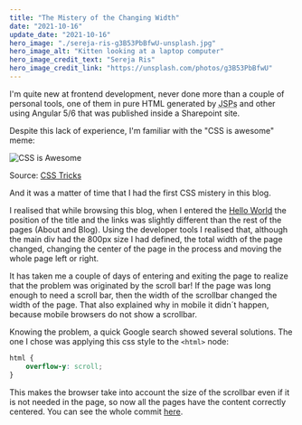 ```yaml
---
title: "The Mistery of the Changing Width"
date: "2021-10-16"
update_date: "2021-10-16"
hero_image: "./sereja-ris-g3B53PbBfwU-unsplash.jpg"
hero_image_alt: "Kitten looking at a laptop computer"
hero_image_credit_text: "Sereja Ris"
hero_image_credit_link: "https://unsplash.com/photos/g3B53PbBfwU"
---
```


I'm quite new at frontend development, never done more than a couple
of personal tools, one of them in pure HTML generated by 
<abbr title="Java Server Pages">JSPs</abbr>  and other using Angular 5/6
that was published inside a Sharepoint site.

Despite this lack of experience, I'm familiar with the "CSS is awesome" meme:

![CSS is Awesome](./css-is-awesome.jpg)

Source: [CSS Tricks](https://css-tricks.com/css-is-in-fact-awesome/)

And it was a matter of time that I had the first CSS mistery in this blog.

I realised that while browsing this blog, when I entered the 
[Hello World](https://pimentel.page/blog/hello-world/) the position
of the title and the links was slightly different than the rest of the pages
(About and Blog). Using the developer tools I realised that, although the main
div had the 800px size I had defined, the total width of the page changed,
changing the center of the page in the process and moving the whole page
left or right.

It has taken me a couple of days of entering and exiting the page to realize that
the problem was originated by the scroll bar! If the page was long enough to need
a scroll bar, then the width of the scrollbar changed the width of the page. That 
also explained why in mobile it didn´t happen, because mobile browsers do not show
a scrollbar.

Knowing the problem, a quick Google search showed several solutions. The one I chose
was applying this css style to the `<html>` node:

```css
html {
    overflow-y: scroll;
}
```

This makes the browser take into account the size of the scrollbar even if it is not
needed in the page, so now all the pages have the content correctly centered. You can
see the whole commit [here](https://github.com/cpiment/pimentel.page/commit/5b872f24571540b85a18e3fa661435b06092c7fa).

